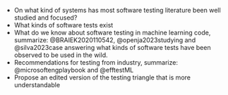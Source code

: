 - On what kind of systems has most software testing literature 
been well studied and focused?
- What kinds of software tests exist 
- What do we know about software testing in machine learning code,
summarize: @BRAIEK2020110542, @openja2023studying and @silva2023case
answering what kinds of software tests have been observed to be used in the wild.
- Recommendations for testing from industry, 
summarize: @microsoftengplaybook and @efftestML
- Propose an edited version of the testing triangle that is more understandable
